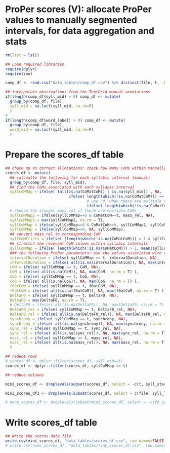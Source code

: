 # ProPer scores (V): allocate ProPer values to manually segmented intervals, for data aggregation and stats

```r
rm(list = ls())

## Load required libraries 
require(dplyr)
require(zoo)

comp_df <- read.csv("data_tables/comp_df.csv") %>% distinct(file, t, .keep_all = TRUE)

## interpolate observations from the TextGrid manual annotations
if(length(comp_df$syll_mid) > 0) comp_df <- mutate(
  group_by(comp_df, file),
  syll_mid = na.locf(syll_mid, na.rm=F)
  )
# 
if(length(comp_df$word_label) > 0) comp_df <- mutate(
  group_by(comp_df, file),
  word_mid = na.locf(syll_mid, na.rm=F)
  )

```

# Prepare the scores_df table

```r

## check up on correct allocations: check how many CoMs within manually segmented intervals and choose the one associated with highest mass if there are multiple CoMs
scores_df <- mutate(
  ## calcualte the following for each syllabic interval (manual)
  group_by(comp_df, file, syll_mid),
  ## find the CoMs associated with each syllabic interval
  syllCoMMap = ifelse( (all(is.na(CoMatCoM)) | is.na(syll_mid)) , NA,
                            ifelse( length(which(!is.na(CoMatCoM))) == 1, mean(CoMatCoM, na.rm = T),
                                    # use '0' when there are multiple CoMs
                                    ifelse( length(which(!is.na(CoMatCoM))) > 1, 0 ))),
  # choose the stonger mass_rel if there are multiple CoMs
  syllCoMMap2 = ifelse(syllCoMMap==0 & CoMatCoM==t, mass_rel, NA),
  syllCoMMap2 = max(syllCoMMap2, na.rm = T),
  syllCoMMap = ifelse(syllCoMMap==0 & CoMatCoM==t, syllCoMMap2, syllCoMMap),
  syllCoMMap = ifelse(syllCoMMap==0, NA, syllCoMMap),
  ## convert mass_rel to corresponding CoM
  syllCoMflicts = ifelse( (length(which(!is.na(CoMatCoM))) > 1 & syllCoMMap != mass_rel) , NA, CoM ),
  ## strectch the relevant CoM values within syllabic intervals
  syllCoMMap = ifelse( length(which(!is.na(CoMatCoM))) > 1, mean(syllCoMflicts, na.rm = T), syllCoMMap ),
  ### the following ProPer parameters: use the values associated with the relevant CoM
  intervalDuration = ifelse( syllCoMMap == t, intervalDuration, NA),
  intervalDuration = ifelse( all(is.na(intervalDuration)), NA, max(intervalDuration, na.rm = T) ),
  CoM = ifelse( syllCoMMap == t, CoM, NA),
  CoM = ifelse( all(is.na(CoM)), NA, max(CoM, na.rm = T) ),
  CoG = ifelse( syllCoMMap == t, CoG, NA),
  CoG = ifelse( all(is.na(CoG)), NA, max(CoG, na.rm = T) ),
  f0atCoM = ifelse( syllCoMMap == t, f0atCoM, NA),
  f0atCoM = ifelse( all(is.na(f0atCoM)), NA, max(f0atCoM, na.rm = T) ),
  DeltaF0 = ifelse( syllCoMMap == t, DeltaF0, NA),
  DeltaF0 = max(DeltaF0, na.rm = T),
  # DeltaF0 = ifelse( all(is.na(DeltaF0)), NA, max(DeltaF0, na.rm = T) ),
  DeltaF0_rel = ifelse( syllCoMMap == t, DeltaF0_rel, NA),
  DeltaF0_rel = ifelse( all(is.na(DeltaF0_rel)), NA, max(DeltaF0_rel, na.rm = T) ),
  synchrony = ifelse( syllCoMMap == t, synchrony, NA),
  synchrony = ifelse( all(is.na(synchrony)), NA, max(synchrony, na.rm = T) ),
  sync_rel = ifelse( syllCoMMap == t, sync_rel, NA),
  sync_rel = ifelse( all(is.na(sync_rel)), NA, max(sync_rel, na.rm = T) ),
  mass_rel = ifelse( syllCoMMap == t, mass_rel, NA),
  mass_rel = ifelse( all(is.na(mass_rel)), NA, max(mass_rel, na.rm = T) )
  )

## reduce rows
# scores_df <- dplyr::filter(scores_df, syll_mid==t)
scores_df <- dplyr::filter(scores_df, syllCoMMap == t)

## reduce columns

mini_scores_df <- droplevels(subset(scores_df, select = -c(t, syll_start, syll_mid, syll_end, syll_bounds, perFloorStatus, relToStatus,  f0_data_min, f0_data_max, f0_data_range, smogPP_20Hz, smogPP_12Hz, smogPP_8Hz, smogPP_5Hz, syll_boundsSeq, useManualStatus, autoManStatus, averageSyllStatus, auto_bounds, auto_boundsSeq, f0atCoG, PERatCoM, PERatCoG, CoM_corr, CoG_corr, CoMatCoM, syllCoMMap, syllCoMMap2, syllCoMflicts)))

mini_scores_df2 <- droplevels(subset(scores_df, select = c(file, syll_label, DeltaF0_rel, sync_rel, mass_rel)))

# nano_scores_df <- droplevels(subset(mini_scores_df, select = -c(f0_speaker_min, f0_speaker_max, f0_speaker_median, f0_speaker_mean, f0_speaker_range, f0_token_min, f0_token_max, f0_token_median, f0_token_mean, f0_token_range, CoM, CoG, intervalDuration_rel, DeltaF0Label, syncLabel, localSpeechRate)))

```

# Write scores_df table

```r
## Write the scores data file
write.csv(mini_scores_df, "data_tables/scores_df.csv", row.names=FALSE)
# write.csv(nano_scores_df, "data_tables/tiny_scores_df.csv", row.names=FALSE)

```
